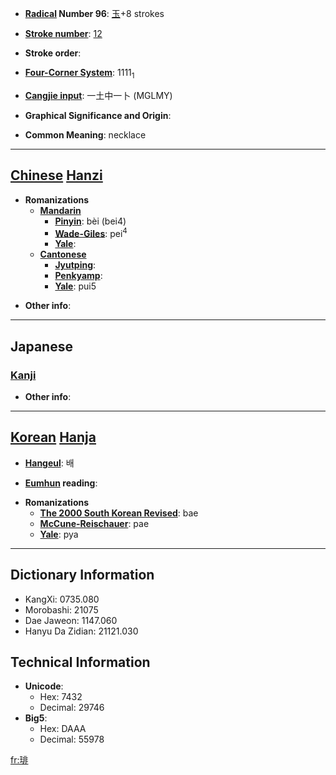 * '''[[Wiktionary:Chinese radical index| Radical]] Number 96''': [[Wiktionary:Chinese radical index 玉|玉]]+8 strokes

* '''[[Wiktionary:Chinese total strokes index|Stroke number]]''': [[Wiktionary:Chinese total strokes index 12|12]]

* '''Stroke order''': 

* '''[[Wiktionary:Chinese four corner index|Four-Corner System]]''': 1111<sub>1</sub>

* '''[[Wiktionary:Chinese Cangjie index|Cangjie input]]''': 一土中一卜 (MGLMY)

* '''Graphical Significance and Origin''': 

* '''Common Meaning''': necklace

----

== [[Chinese]] [[Hanzi]] ==

* '''Romanizations'''
** '''[[Mandarin]]'''
*** '''[[Pinyin]]''': bèi (bei4)
*** '''[[Wade-Giles]]''': pei<sup>4</sup>
*** '''[[Yale]]''': 
** '''[[Cantonese]]'''
*** '''[[Jyutping]]''':
*** '''[[Penkyamp]]''': 
*** '''[[Yale]]''': pui5

* '''Other info''': 

----

==Japanese==
===[[Kanji]]===
{{kanji|on readings=[[はい]] (hai)|kun readings=[[つらぬく]] (tsuranuku)}}

* '''Other info''':  

----

== [[Korean]] [[Hanja]] ==

* '''[[Hangeul]]''': 배

* '''[[Eumhun]] reading''': 

* '''Romanizations'''
** '''[[The 2000 South Korean Revised Romanization|The 2000 South Korean Revised]]''': bae
** '''[[McCune-Reischauer]]''': pae
** '''[[Yale]]''': pya

----

== Dictionary Information ==

* KangXi: 0735.080
* Morobashi: 21075
* Dae Jaweon: 1147.060
* Hanyu Da Zidian: 21121.030

== Technical Information ==

* '''Unicode''':
** Hex: 7432
** Decimal: 29746
* '''Big5''':
** Hex: DAAA
** Decimal: 55978

[[fr:琲]]